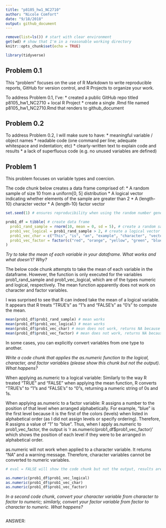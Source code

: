 ```yaml
---
title: "p8105_hw1_NC2710"
author: "Nicole Comfort"
date: "9/18/2018"
output: github_document
---
```


```r
remove(list=ls()) # start with clear environment
get(wd) # show that I'm in a reasonable working directory
knitr::opts_chunk$set(echo = TRUE)

library(tidyverse)

```

## Problem 0.1

This “problem” focuses on the use of R Markdown to write reproducible reports, GitHub for version control, and R Projects to organize your work.

To address Problem 0.1, I've:
* created a public GitHub repo titled p8105_hw1_NC2710 + local R Project
* create a single .Rmd file named p8105_hw1_NC2710.Rmd that renders to github_document

## Problem 0.2

To address Problem 0.2, I will make sure to have:
* meaningful variable / object names
* readable code (one command per line; adequate whitespace and indentation; etc)
* clearly-written text to explain code and results
* a lack of superfluous code (e.g. no unused variables are defined)

## Problem 1 

This problem focuses on variable types and coercion.

The code chunk below creates a data frame comprised of: 
* A random sample of size 10 from a uniform[0, 5] distribution
* A logical vector indicating whether elements of the sample are greater than 2
* A (length-10) character vector
* A (length-10) factor vector

```r

set.seed(1) # ensures reproducibility when using the random number generator, rnorm

prob1_df = tibble( # create data frame
  prob1_rand_sample = rnorm(10, mean = 0, sd = 5), # create a random sample of size 10 from a uniform[0,5] distribution
  prob1_vec_logical = prob1_rand_sample > 2, # create a logical vector which evalues prob1_rand_sample
  prob1_vec_char = c("This", "is", "an", "example", "character", "vector", "with", "length", "equals", "ten"), # create an example character vector of length 10
  prob1_vec_factor = factor(c("red", "orange", "yellow", "green", "blue", "cyan", "purple", "indigo", "violet", "gray")) # create a factor vector of length 10 (i.e. with 10 levels) 
)

```

*Try to take the mean of each variable in your dataframe. What works and what doesn’t? Why?* 

The below code chunk attempts to take the mean of each variable in the dataframe. However, the function is only executed for the variables prob1_rand_sample and prob1_vec_logical, which are of the types numeric and logical, respectively. The mean function apparently does not work on character and factor variables. 

I was surprised to see that R can indeed take the mean of a logical variable. It appears that R treats "TRUE's" as "1"s and "FALSE's" as "0's" to compute the mean. 

```r

mean(prob1_df$prob1_rand_sample) # mean works
mean(prob1_df$prob1_vec_logical) # mean works
mean(prob1_df$prob1_vec_char) # mean does not work, returns NA because the argument is not numeric or logical
mean(prob1_df$prob1_vec_factor) # mean does not work, returns NA because the argument is not numeric or logical

```

In some cases, you can explicitly convert variables from one type to another.

*Write a code chunk that applies the as.numeric function to the logical, character, and factor variables (please show this chunk but not the output). What happens?* 

When applying as.numeric to a logical variable: Similarly to the way R treated "TRUE" and "FALSE" when applying the mean function, R converts "TRUE's" to "1"s and "FALSE's" to "0"s, returning a numeric string of 0s and 1s. 

When applying as.numeric to a factor variable: R assigns a number to the position of that level when arranged alphabetically. For example, "blue" is the first level because it is the first of the colors (levels) when listed in alphabetical order (as I did not assign levels or specify ordering). Therefore, R assigns a value of "1" to "blue". Thus, when I apply as.numeric to prob1_vec_factor, the output is 'r as.numeric(prob1_df$prob1_vec_factor)' which shows the position of each level if they were to be arranged in alphabetical order. 

as.numeric will not work when applied to a character variable. It returns "NA" and a warning message. Therefore, character variables cannot be converted to numeric variables. 

```r
# eval = FALSE will show the code chunk but not the output, results are not included 

as.numeric(prob1_df$prob1_vec_logical)
as.numeric(prob1_df$prob1_vec_char)
as.numeric(prob1_df$prob1_vec_factor)

```

*In a second code chunk, convert your character variable from character to factor to numeric; similarly, convert your factor variable from factor to character to numeric. What happens?* 

```r

```

ANSWER: 

